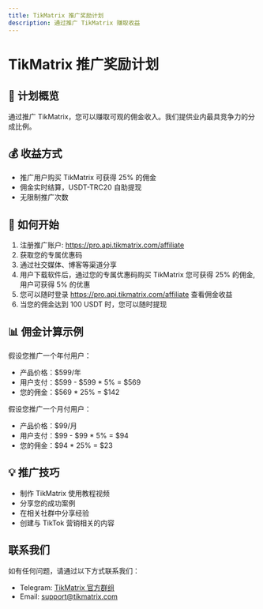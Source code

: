 ```yaml
---
title: TikMatrix 推广奖励计划
description: 通过推广 TikMatrix 赚取收益
---
```


# TikMatrix 推广奖励计划

## 🎯 计划概览

通过推广 TikMatrix，您可以赚取可观的佣金收入。我们提供业内最具竞争力的分成比例。

## 💰 收益方式

   - 推广用户购买 TikMatrix 可获得 25% 的佣金
   - 佣金实时结算，USDT-TRC20 自助提现
   - 无限制推广次数

## 🚀 如何开始

1. 注册推广账户: https://pro.api.tikmatrix.com/affiliate
2. 获取您的专属优惠码
3. 通过社交媒体、博客等渠道分享
4. 用户下载软件后，通过您的专属优惠码购买 TikMatrix 您可获得 25% 的佣金,用户可获得 5% 的优惠
5. 您可以随时登录 https://pro.api.tikmatrix.com/affiliate 查看佣金收益
6. 当您的佣金达到 100 USDT 时，您可以随时提现

## 📊 佣金计算示例

假设您推广一个年付用户：
- 产品价格：$599/年
- 用户支付：$599 - $599 * 5% = $569
- 您的佣金：$569 * 25% = $142

假设您推广一个月付用户：
- 产品价格：$99/月
- 用户支付：$99 - $99 * 5% = $94
- 您的佣金：$94 * 25% = $23

## 💡 推广技巧

- 制作 TikMatrix 使用教程视频
- 分享您的成功案例
- 在相关社群中分享经验
- 创建与 TikTok 营销相关的内容

## 联系我们

如有任何问题，请通过以下方式联系我们：
- Telegram: [TikMatrix 官方群组](https://t.me/+iGhozoBfAbI5YmE1)
- Email: support@tikmatrix.com 